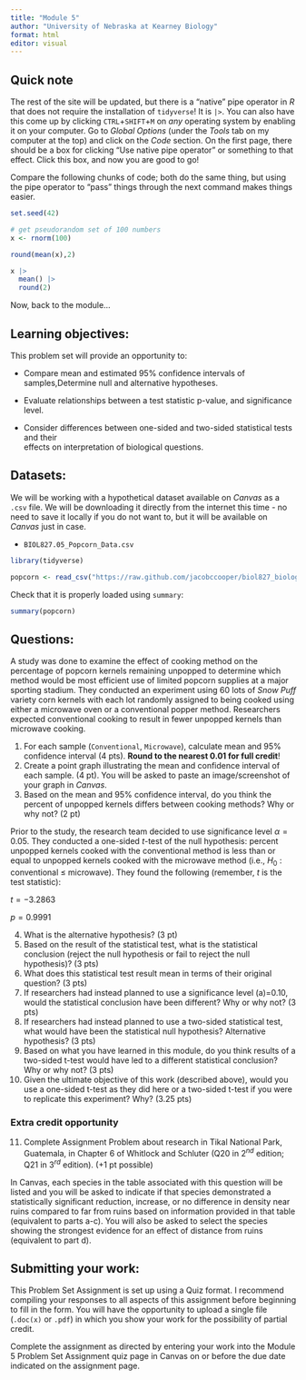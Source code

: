 ```yaml
---
title: "Module 5"
author: "University of Nebraska at Kearney Biology"
format: html
editor: visual
---
```


## Quick note

The rest of the site will be updated, but there is a "native" pipe operator in *R* that does not require the installation of `tidyverse`! It is `|>`. You can also have this come up by clicking `CTRL`+`SHIFT`+`M` on *any* operating system by enabling it on your computer. Go to *Global Options* (under the *Tools* tab on my computer at the top) and click on the *Code* section. On the first page, there should be a box for clicking "Use native pipe operator" or something to that effect. Click this box, and now you are good to go!

Compare the following chunks of code; both do the same thing, but using the pipe operator to "pass" things through the next command makes things easier.

```r
set.seed(42)

# get pseudorandom set of 100 numbers
x <- rnorm(100)

round(mean(x),2)
```

```r
x |> 
  mean() |> 
  round(2)
```

Now, back to the module...

## Learning objectives:

This problem set will provide an opportunity to:

-   Compare mean and estimated 95% confidence intervals of samples,Determine null and alternative hypotheses.

-   Evaluate relationships between a test statistic p-value, and significance level.

-   Consider differences between one-sided and two-sided statistical tests and their\
    effects on interpretation of biological questions.

## Datasets:

We will be working with a hypothetical dataset available on *Canvas* as a `.csv` file. We will be downloading it directly from the internet this time - no need to save it locally if you do not want to, but it will be available on *Canvas* just in case.

-   `BIOL827.05_Popcorn_Data.csv`

```r
library(tidyverse)

popcorn <- read_csv("https://raw.github.com/jacobccooper/biol827_biological_statistics/main/problemsets/BIOL827.05_Popcorn_Data.csv")
```

Check that it is properly loaded using `summary`:

```r
summary(popcorn)
```

## Questions:

A study was done to examine the effect of cooking method on the percentage of popcorn kernels remaining unpopped to determine which method would be most efficient use of limited popcorn supplies at a major sporting stadium. They conducted an experiment using 60 lots of *Snow Puff* variety corn kernels with each lot randomly assigned to being cooked using either a microwave oven or a conventional popper method. Researchers expected conventional cooking to result in fewer unpopped kernels than microwave cooking.

1.  For each sample (`Conventional`, `Microwave`), calculate mean and 95% confidence interval (4 pts). **Round to the nearest 0.01 for full credit**!
2.  Create a point graph illustrating the mean and confidence interval of each sample. (4 pt). You will be asked to paste an image/screenshot of your graph in *Canvas*.
3.  Based on the mean and 95% confidence interval, do you think the percent of unpopped kernels differs between cooking methods? Why or why not? (2 pt)

Prior to the study, the research team decided to use significance level $\alpha = 0.05$. They conducted a one-sided $t$-test of the null hypothesis: percent unpopped kernels cooked with the conventional method is less than or equal to unpopped kernels cooked with the microwave method (i.e., $H_0$ : conventional ≤ microwave). They found the following (remember, $t$ is the test statistic):

$t = -3.2863$

$p = 0.9991$

4.  What is the alternative hypothesis? (3 pt)
5.  Based on the result of the statistical test, what is the statistical conclusion (reject the null hypothesis or fail to reject the null hypothesis)? (3 pts)
6.  What does this statistical test result mean in terms of their original question? (3 pts)
7.  If researchers had instead planned to use a significance level (a)=0.10, would the statistical conclusion have been different? Why or why not? (3 pts)
8.  If researchers had instead planned to use a two-sided statistical test, what would have been the statistical null hypothesis? Alternative hypothesis? (3 pts)
9.  Based on what you have learned in this module, do you think results of a two-sided t-test would have led to a different statistical conclusion? Why or why not? (3 pts)
10. Given the ultimate objective of this work (described above), would you use a one-sided t-test as they did here or a two-sided t-test if you were to replicate this experiment? Why? (3.25 pts)

### Extra credit opportunity

11. Complete Assignment Problem about research in Tikal National Park, Guatemala, in Chapter 6 of Whitlock and Schluter (Q20 in $2^{nd}$ edition; Q21 in $3^{rd}$ edition). (+1 pt possible)

In Canvas, each species in the table associated with this question will be listed and you will be asked to indicate if that species demonstrated a statistically significant reduction, increase, or no difference in density near ruins compared to far from ruins based on information provided in that table (equivalent to parts a-c). You will also be asked to select the species showing the strongest evidence for an effect of distance from ruins (equivalent to part d).

## Submitting your work:

This Problem Set Assignment is set up using a Quiz format. I recommend compiling your responses to all aspects of this assignment before beginning to fill in the form. You will have the opportunity to upload a single file (`.doc(x)` or `.pdf`) in which you show your work for the possibility of partial credit.

Complete the assignment as directed by entering your work into the Module 5 Problem Set Assignment quiz page in Canvas on or before the due date indicated on the assignment page.
